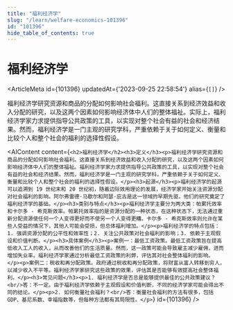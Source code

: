 ```yaml
---
title: "福利经济学"
slug: "/learn/welfare-economics-101396"
id: "101396"
hide_table_of_contents: true
---
```



# 福利经济学

<ArticleMeta id={101396} updatedAt={'2023-09-25 22:58:54'} alias={`[]`} />
<div className='border-solid border-b border-t-0 my-4 border-[var(--ifm-color-gray-300)]' />

福利经济学研究资源和商品的分配如何影响社会福利。这直接关系到经济效益和收入分配的研究，以及这两个因素如何影响经济体中人们的整体福祉。实际上，福利经济学家力求提供指导公共政策的工具，以实现对整个社会有益的社会和经济结果。然而，福利经济学是一门主观的研究学科，严重依赖于关于如何定义、衡量和比较个人和整个社会的福利的选择性假设。

<AIContent content={`<h2>福利经济学</h2><h3>定义</h3><p>福利经济学研究资源和商品的分配如何影响社会福利。这直接关系到经济效益和收入分配的研究，以及这两个因素如何影响经济体中人们的整体福祉。福利经济学家力求提供指导公共政策的工具，以实现对整个社会有益的社会和经济结果。然而，福利经济学是一门主观的研究学科，严重依赖于关于如何定义、衡量和比较个人和整个社会的福利的选择性假设。</p><h3>起源</h3><p>福利经济学的起源可以追溯到 19 世纪末和 20 世纪初，随着边际效用理论的发展，经济学家开始关注资源分配对社会福利的影响。阿尔弗雷德·马歇尔和阿瑟·庇古是这一领域的早期先驱，他们的研究奠定了福利经济学的基础。</p><h3>类别与特点</h3><p>福利经济学主要分为两大类：帕累托效率和卡尔多 - 希克斯效率。帕累托效率指的是资源分配的一种状态，在这种状态下，无法通过重新分配资源使任何一个人变得更好而不使另一个人变得更糟。卡尔多 - 希克斯效率则允许在某些人受益的情况下，其他人可能会受损，但总体福利增加。</p><p>福利经济学的特点包括：1. 强调资源分配的公平性和效率性；2. 关注公共政策对社会福利的影响；3. 依赖于主观假设和价值判断。</p><h3>具体案例</h3><p>案例一：最低工资政策。最低工资政策旨在提高低收入工人的收入，从而改善他们的生活质量。然而，这一政策可能会导致雇主减少雇佣，进而增加失业率。福利经济学家通过分析最低工资政策的利弊，评估其对社会整体福利的影响。</p><p>案例二：税收和再分配政策。政府通过税收和再分配政策，将财富从富人转移到穷人，以减少收入不平等。福利经济学家研究这些政策的效果，评估其是否能够有效提高社会整体福利。</p><h3>常见问题</h3><p>1. 福利经济学是否总是能够提供最佳的公共政策建议？<br/>答：不一定。由于福利经济学依赖于主观假设和价值判断，不同的经济学家可能会得出不同的结论。</p><p>2. 如何衡量社会福利？<br/>答：衡量社会福利的方法有很多，包括 GDP、基尼系数、幸福指数等，但每种方法都有其局限性。</p>`} id={101396} />
